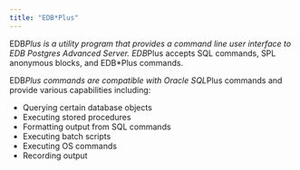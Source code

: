 ```yaml
---
title: "EDB*Plus"
---
```


<div id="edb_plus" class="registered_link"></div>


EDB*Plus is a utility program that provides a command line user interface to EDB Postgres Advanced Server. EDB*Plus accepts SQL commands, SPL anonymous blocks, and EDB*Plus commands.

EDB*Plus commands are compatible with Oracle SQL*Plus commands and provide various capabilities including:

  - Querying certain database objects
  - Executing stored procedures
  - Formatting output from SQL commands
  - Executing batch scripts
  - Executing OS commands
  - Recording output
